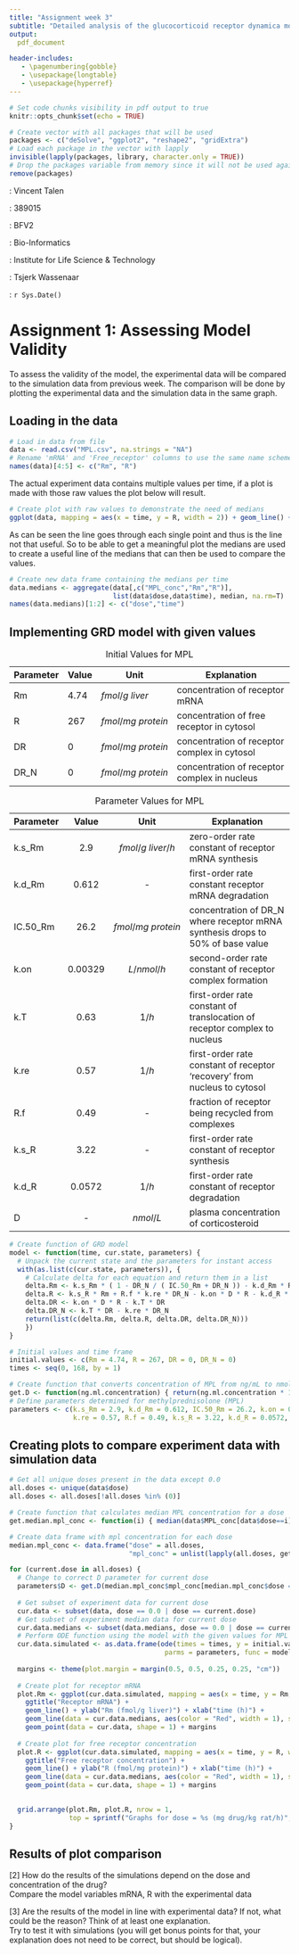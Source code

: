 ```yaml
---
title: "Assignment week 3"
subtitle: "Detailed analysis of the glucocorticoid receptor dynamica model"
output:
  pdf_document

header-includes:
   - \pagenumbering{gobble}
   - \usepackage{longtable}
   - \usepackage{hyperref}
---
```


```r
# Set code chunks visibility in pdf output to true
knitr::opts_chunk$set(echo = TRUE)

# Create vector with all packages that will be used
packages <- c("deSolve", "ggplot2", "reshape2", "gridExtra")
# Load each package in the vector with lapply
invisible(lapply(packages, library, character.only = TRUE))
# Drop the packages variable from memory since it will not be used again
remove(packages)
```


<!-- (Front page) -->
\vspace{60pt}
\begin{center}
  \includegraphics[width=90mm]{../hanze.png}
\end{center}
\vspace{45pt}

\hfill \textbf{Student}: Vincent Talen  

\hfill \textbf{Student number}: 389015  

\hfill \textbf{Class}: BFV2

\hfill \textbf{Study}: Bio-Informatics

\hfill \textbf{Institute}: Institute for Life Science & Technology

\hfill \textbf{Teacher}: Tsjerk Wassenaar

\hfill \textbf{Date}: `r Sys.Date()`


<!-- (Table of contents) -->
\newpage
\setcounter{secnumdepth}{2}
\tableofcontents
\pagenumbering{arabic}


<!-- (Assessing Model Validity) -->
\newpage
# Assignment 1: Assessing Model Validity
To assess the validity of the model, the experimental data will be compared to the simulation data from previous week.
The comparison will be done by plotting the experimental data and the simulation data in the same graph.

## Loading in the data
```r
# Load in data from file
data <- read.csv("MPL.csv", na.strings = "NA")
# Rename 'mRNA' and 'Free_receptor' columns to use the same name scheme
names(data)[4:5] <- c("Rm", "R")
```

The actual experiment data contains multiple values per time, if a plot is made with those raw values the plot below will result.
```r
# Create plot with raw values to demonstrate the need of medians
ggplot(data, mapping = aes(x = time, y = R, width = 2)) + geom_line() + geom_point()
```
As can be seen the line goes through each single point and thus is the line not that useful. 
So to be able to get a meaningful plot the medians are used to create a useful line of the medians that can then be used to compare the values.

```r
# Create new data frame containing the medians per time
data.medians <- aggregate(data[,c("MPL_conc","Rm","R")],
                          list(data$dose,data$time), median, na.rm=T)
names(data.medians)[1:2] <- c("dose","time")
```

\newpage
## Implementing GRD model with given values

| Parameter | Value | Unit                       | Explanation
|----       |---    |------                        |--------------------
| Rm        | 4.74  | $fmol/g\ liver$    | concentration of receptor mRNA
| R         | 267   | $fmol/mg\ protein$ | concentration of free receptor in cytosol
| DR        | 0     | $fmol/mg\ protein$ | concentration of receptor complex in cytosol
| DR_N      | 0     | $fmol/mg\ protein$ | concentration of receptor complex in nucleus
Table: Initial Values for MPL

| Parameter | Value   | Unit               | Explanation
|----       |:---:    |:------:            |--------------------
| k.s_Rm    | 2.9     | $fmol/g\ liver/h$  | zero-order rate constant of receptor mRNA synthesis
| k.d_Rm    | 0.612   | -                  | first-order rate constant receptor mRNA degradation
| IC.50_Rm  | 26.2    | $fmol/mg\ protein$ | concentration of DR_N where receptor mRNA synthesis drops to 50% of base value
| k.on      | 0.00329 | $L/nmol/h$         | second-order rate constant of receptor complex formation
| k.T       | 0.63    | $1/h$              | first-order rate constant of translocation of receptor complex to nucleus
| k.re      | 0.57    | $1/h$              | first-order rate constant of receptor 'recovery' from nucleus to cytosol
| R.f       | 0.49    | -                  | fraction of receptor being recycled from complexes
| k.s_R     | 3.22    | -                  | first-order rate constant of receptor synthesis
| k.d_R     | 0.0572  | $1/h$              | first-order rate constant of receptor degradation
| D         | -       | $nmol/L$           | plasma concentration of corticosteroid
Table: Parameter Values for MPL

```r
# Create function of GRD model
model <- function(time, cur.state, parameters) {
  # Unpack the current state and the parameters for instant access
  with(as.list(c(cur.state, parameters)), {
    # Calculate delta for each equation and return them in a list
    delta.Rm <- k.s_Rm * ( 1 - DR_N / ( IC.50_Rm + DR_N )) - k.d_Rm * Rm
    delta.R <- k.s_R * Rm + R.f * k.re * DR_N - k.on * D * R - k.d_R * R
    delta.DR <- k.on * D * R - k.T * DR
    delta.DR_N <- k.T * DR - k.re * DR_N
    return(list(c(delta.Rm, delta.R, delta.DR, delta.DR_N)))
    })
}

# Initial values and time frame
initial.values <- c(Rm = 4.74, R = 267, DR = 0, DR_N = 0)
times <- seq(0, 168, by = 1)

# Create function that converts concentration of MPL from ng/mL to nmol/L
get.D <- function(ng.ml.concentration) { return(ng.ml.concentration * 1000 / 374.471) }
# Define parameters determined for methylprednisolone (MPL)
parameters <- c(k.s_Rm = 2.9, k.d_Rm = 0.612, IC.50_Rm = 26.2, k.on = 0.00329, k.T = 0.63, 
                k.re = 0.57, R.f = 0.49, k.s_R = 3.22, k.d_R = 0.0572, D = get.D(20))
```

## Creating plots to compare experiment data with simulation data
```r
# Get all unique doses present in the data except 0.0
all.doses <- unique(data$dose)
all.doses <- all.doses[!all.doses %in% (0)]

# Create function that calculates median MPL concentration for a dose
get.median.mpl_conc <- function(i) { median(data$MPL_conc[data$dose==i], na.rm=T) }

# Create data frame with mpl concentration for each dose
median.mpl_conc <- data.frame("dose" = all.doses, 
                              "mpl_conc" = unlist(lapply(all.doses, get.median.mpl_conc)))
```

```r
for (current.dose in all.doses) {
  # Change to correct D parameter for current dose
  parameters$D <- get.D(median.mpl_conc$mpl_conc[median.mpl_conc$dose == current.dose])
  
  # Get subset of experiment data for current dose
  cur.data <- subset(data, dose == 0.0 | dose == current.dose)
  # Get subset of experiment median data for current dose
  cur.data.medians <- subset(data.medians, dose == 0.0 | dose == current.dose)
  # Perform ODE function using the model with the given values for MPL
  cur.data.simulated <- as.data.frame(ode(times = times, y = initial.values, 
                                       parms = parameters, func = model, method = "euler"))
  
  margins <- theme(plot.margin = margin(0.5, 0.5, 0.25, 0.25, "cm"))
  
  # Create plot for receptor mRNA
  plot.Rm <- ggplot(cur.data.simulated, mapping = aes(x = time, y = Rm, width = 2)) + 
    ggtitle("Receptor mRNA") +
    geom_line() + ylab("Rm (fmol/g liver)") + xlab("time (h)") +
    geom_line(data = cur.data.medians, aes(color = "Red", width = 1), show.legend = F) +
    geom_point(data = cur.data, shape = 1) + margins
  
  # Create plot for free receptor concentration
  plot.R <- ggplot(cur.data.simulated, mapping = aes(x = time, y = R, width = 2)) +
    ggtitle("Free receptor concentration") +
    geom_line() + ylab("R (fmol/mg protein)") + xlab("time (h)") +
    geom_line(data = cur.data.medians, aes(color = "Red", width = 1), show.legend = F) +
    geom_point(data = cur.data, shape = 1) + margins
    

  grid.arrange(plot.Rm, plot.R, nrow = 1,
               top = sprintf("Graphs for dose = %s (mg drug/kg rat/h)", current.dose))
}
```

## Results of plot comparison
[2] How do the results of the simulations depend on the dose and concentration of the drug?  
Compare the model variables mRNA, R with the experimental data
    
[3] Are the results of the model in line with experimental data? If not, what could be the reason? Think of at least one explanation.  
Try to test it with simulations (you will get bonus points for that, your explanation does not need to be correct, but should be logical).


<!-- (References) -->
\newpage
\begin{thebibliography}{9}

\bibitem{Wikipedia1}
Barnes, P.J. (2011), \textit{Glucocorticosteroids: current and future directions}, British Journal of Pharmacology, 163: 29-43, \url{https://doi.org/10.1111/j.1476-5381.2010.01199.x} (accessed May 11, 2022).

\end{thebibliography}
